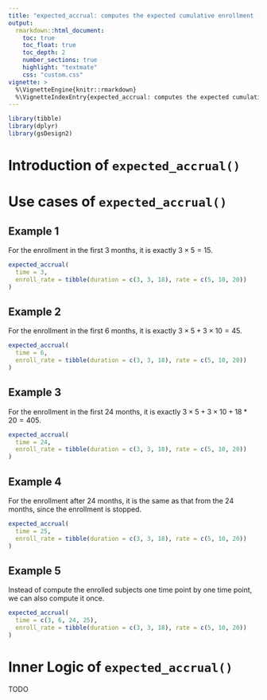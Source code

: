 ```yaml
---
title: "expected_accrual: computes the expected cumulative enrollment (accrual) given a set of piecewise constant enrollment rates and times."
output:
  rmarkdown::html_document:
    toc: true
    toc_float: true
    toc_depth: 2
    number_sections: true
    highlight: "textmate"
    css: "custom.css"
vignette: >
  %\VignetteEngine{knitr::rmarkdown}
  %\VignetteIndexEntry{expected_accrual: computes the expected cumulative enrollment (accrual) given a set of piecewise constant enrollment rates and times.}
---
```


```r
library(tibble)
library(dplyr)
library(gsDesign2)
```

# Introduction of `expected_accrual()`


# Use cases of `expected_accrual()`

## Example 1
For the enrollment in the first 3 months, it is exactly $3 \times 5 = 15$.
```r
expected_accrual(
  time = 3,
  enroll_rate = tibble(duration = c(3, 3, 18), rate = c(5, 10, 20))
)
```

## Example 2
For the enrollment in the first 6 months, it is exactly $3 \times 5 + 3 \times 10 = 45$.
```r
expected_accrual(
  time = 6,
  enroll_rate = tibble(duration = c(3, 3, 18), rate = c(5, 10, 20))
)
```

## Example 3
For the enrollment in the first 24 months, it is exactly $3 \times 5 + 3 \times 10 + 18 * 20 = 405$.
```r
expected_accrual(
  time = 24,
  enroll_rate = tibble(duration = c(3, 3, 18), rate = c(5, 10, 20))
)
```

## Example 4
For the enrollment after 24 months, it is the same as that from the 24 months, since the enrollment is stopped.
```r
expected_accrual(
  time = 25,
  enroll_rate = tibble(duration = c(3, 3, 18), rate = c(5, 10, 20))
)
```

## Example 5
Instead of compute the enrolled subjects one time point by one time point, we can also compute it once.
```r
expected_accrual(
  time = c(3, 6, 24, 25),
  enroll_rate = tibble(duration = c(3, 3, 18), rate = c(5, 10, 20))
)
```

# Inner Logic of `expected_accrual()`

TODO
